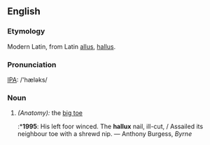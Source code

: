 ==English==
===Etymology===
Modern Latin, from Latin [[allus]], [[hallus]].

===Pronunciation===
[[IPA]]: /'hæləks/

===Noun===
#''(Anatomy):'' the [[big toe]]
#:*'''1995''': His left foor winced.  The '''hallux''' nail, ill-cut, / Assailed its neighbour toe with a shrewd nip. — Anthony Burgess, ''Byrne''